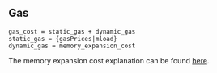 ## Gas

    gas_cost = static_gas + dynamic_gas
    static_gas = {gasPrices|mload}
    dynamic_gas = memory_expansion_cost

The memory expansion cost explanation can be found [here](/about).
